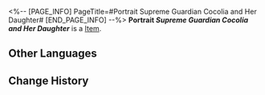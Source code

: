 <%-- [PAGE_INFO]
PageTitle=#Portrait Supreme Guardian Cocolia and Her Daughter#
[END_PAGE_INFO] --%>
{{Item Infobox
|title       = Portrait ''Supreme Guardian Cocolia and Her Daughter''
|id          = 250037
|image       = Item Portrait ''Supreme Guardian Cocolia and Her Daughter''.png
|type        = 
|invCategory = 
|rarity      = 1
|effect      = 
|description = 
}}
'''Portrait ''Supreme Guardian Cocolia and Her Daughter''''' is a [[Item]].

==Other Languages==
{{Other Languages
|en   = Portrait ''Supreme Guardian Cocolia and Her Daughter''
|zhs  = 肖像画《大守护者可可利亚与其女》
|zht  = 肖像畫《大守護者可可利亞與其女》
|ja   = 肖像画『大守護者カカリアとご息女』
|ko   = 초상화 ≪수호자 쿠쿠리아와 그녀의 딸≫
|es   = Retrato de Cocolia, la Guardiana Suprema, y su hija Bronya
|fr   = Portrait&nbsp;: ''Gardienne suprême Cocolia et sa fille''
|ru   = Портрет «Верховная хранительница Коколия с дочерью»
|th   = ภาพเหมือนของ "ผู้พิทักษ์สูงสุด Cocolia และลูกสาว"
|vi   = Bức Chân Dung Đấng Bảo Vệ Tối Cao Cocolia Và Con Gái
|de   = Porträt „Oberste Wächterin Cocolia und ihre Tochter“
|id   = Potret "Supreme Guardian Cocolia dan Putrinya"
|pt   = Retrato "Guardiã Suprema Cocolia e Sua Filha"
}}

==Change History==
{{Change History|1.1}}